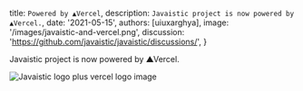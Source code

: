 
  title: `Powered by ▲Vercel`,
  description: `Javaistic project is now powered by ▲Vercel.`,
  date: '2021-05-15',
  authors: [uiuxarghya],
  image: '/images/javaistic-and-vercel.png',
  discussion: 'https://github.com/javaistic/javaistic/discussions/',
}

<!--excerpt-->

Javaistic project is now powered by ▲Vercel.

<!--/excerpt-->

<div className="border shadow-lg rounded-xl mb-4">

![Javaistic logo plus vercel logo image](/images/javaistic-and-vercel.png)

</div>
